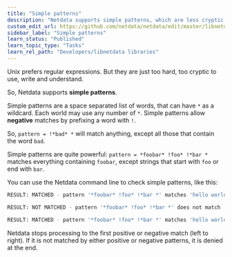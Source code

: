 ```yaml
---
title: "Simple patterns"
description: "Netdata supports simple patterns, which are less cryptic versions of regular expressions. Use familiar notation for powerful results."
custom_edit_url: https://github.com/netdata/netdata/edit/master/libnetdata/simple_pattern/README.md
sidebar_label: "Simple patterns"
learn_status: "Published"
learn_topic_type: "Tasks"
learn_rel_path: "Developers/libnetdata libraries"
---
```



Unix prefers regular expressions. But they are just too hard, too cryptic
to use, write and understand.

So, Netdata supports **simple patterns**.

Simple patterns are a space separated list of words, that can have `*`
as a wildcard. Each world may use any number of `*`. Simple patterns
allow **negative** matches by prefixing a word with `!`.

So, `pattern = !*bad* *` will match anything, except all those that
contain the word `bad`. 

Simple patterns are quite powerful: `pattern = *foobar* !foo* !*bar *`
matches everything containing `foobar`, except strings that start
with `foo` or end with `bar`.

You can use the Netdata command line to check simple patterns,
like this:

```sh
RESULT: MATCHED - pattern '*foobar* !foo* !*bar *' matches 'hello world'

RESULT: NOT MATCHED - pattern '*foobar* !foo* !*bar *' does not match 'hello world bar'

RESULT: MATCHED - pattern '*foobar* !foo* !*bar *' matches 'hello world foobar'
```

Netdata stops processing to the first positive or negative match
(left to right). If it is not matched by either positive or negative
patterns, it is denied at the end.


